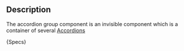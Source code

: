 
## Description
The accordion group component is an invisible component which is a container of several [Accordions](?path=/docs/ui-components-accordion-accordion-atom-specifications--page)

<Description>{Specs}</Description>
